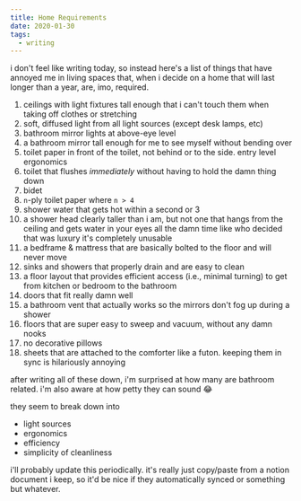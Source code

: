 ```yaml
---
title: Home Requirements
date: 2020-01-30
tags:
  - writing
---
```


i don't feel like writing today, so instead here's a list of things that have annoyed me in living spaces that, when i decide on a home that will last longer than a year, are, imo, required.

1. ceilings with light fixtures tall enough that i can't touch them when taking off clothes or stretching
2. soft, diffused light from all light sources (except desk lamps, etc)
3. bathroom mirror lights at above-eye level
4. a bathroom mirror tall enough for me to see myself without bending over
5. toilet paper in front of the toilet, not behind or to the side. entry level ergonomics
6. toilet that flushes _immediately_ without having to hold the damn thing down
7. bidet
8. `n`-ply toilet paper where `n > 4`
9. shower water that gets hot within a second or 3
10. a shower head clearly taller than i am, but not one that hangs from the ceiling and gets water in your eyes all the damn time like who decided that was luxury it's completely unusable
11. a bedframe & mattress that are basically bolted to the floor and will never move
12. sinks and showers that properly drain and are easy to clean
13. a floor layout that provides efficient access (i.e., minimal turning) to get from kitchen or bedroom to the bathroom
14. doors that fit really damn well
15. a bathroom vent that actually works so the mirrors don't fog up during a shower
16. floors that are super easy to sweep and vacuum, without any damn nooks
17. no decorative pillows
18. sheets that are attached to the comforter like a futon. keeping them in sync is hilariously annoying


after writing all of these down, i'm surprised at how many are bathroom related. i'm also aware at how petty they can sound 😂

they seem to break down into

- light sources
- ergonomics
- efficiency
- simplicity of cleanliness

i'll probably update this periodically. it's really just copy/paste from a notion document i keep, so it'd be nice if they automatically synced or something but whatever.
